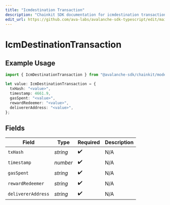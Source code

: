 ```yaml
---
title: "Icmdestination Transaction"
description: "Chainkit SDK documentation for icmdestination transaction"
edit_url: https://github.com/ava-labs/avalanche-sdk-typescript/edit/main/chainkit/docs/models/components/icmdestinationtransaction.md
---
```


# IcmDestinationTransaction

## Example Usage

```typescript
import { IcmDestinationTransaction } from "@avalanche-sdk/chainkit/models/components";

let value: IcmDestinationTransaction = {
  txHash: "<value>",
  timestamp: 4661.9,
  gasSpent: "<value>",
  rewardRedeemer: "<value>",
  delivererAddress: "<value>",
};
```

## Fields

| Field              | Type               | Required           | Description        |
| ------------------ | ------------------ | ------------------ | ------------------ |
| `txHash`           | *string*           | :heavy_check_mark: | N/A                |
| `timestamp`        | *number*           | :heavy_check_mark: | N/A                |
| `gasSpent`         | *string*           | :heavy_check_mark: | N/A                |
| `rewardRedeemer`   | *string*           | :heavy_check_mark: | N/A                |
| `delivererAddress` | *string*           | :heavy_check_mark: | N/A                |